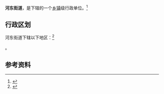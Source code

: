 {{中国乡级行政区|13/01/02/007/000}}

'''河东街道'''，是{{PRC admin/fullname|13/01/02/007/000|3}}下辖的一个[[乡镇|乡镇]]级行政单位。<ref>{{PRC admin/ref sgc|{{PRC admin/parent|13/01/02/007/000}}}}</ref>

== 行政区划 ==

河东街道下辖以下地区：<ref>{{PRC admin/ref sgc|13/01/02/007/000}}</ref>

{{PRC admin/children|13/01/02/007/000}}。

== 参考资料 ==

{{reflist}}

{{行政区划小作品}}
{{PRC admin/navcat|13/01/02/007/000}}